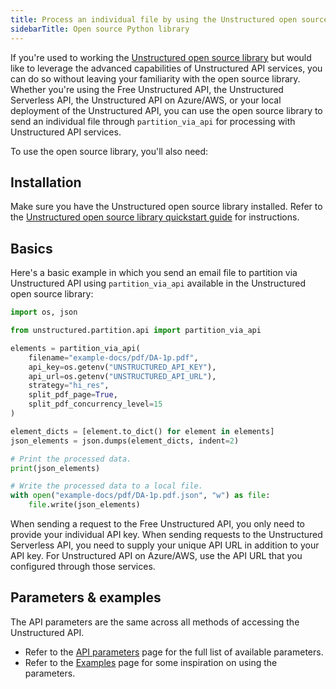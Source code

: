 ```yaml
---
title: Process an individual file by using the Unstructured open source Python library
sidebarTitle: Open source Python library
---
```


If you're used to working the [Unstructured open source library](https://github.com/Unstructured-IO/unstructured) but
would like to leverage the advanced capabilities of Unstructured API services, you can do so without leaving your familiarity with the open source library. 
Whether you're using the Free Unstructured API, the Unstructured Serverless API,
the Unstructured API on Azure/AWS, or your local deployment of the Unstructured API, you can use the open source library to send an individual file through `partition_via_api` for processing with Unstructured API services.


<UseIngestInstead />

To use the open source library, you'll also need:


<SharedAPIKeyURL />


<NoURLForServerlessAPI/>

## Installation

Make sure you have the Unstructured open source library installed.
Refer to the [Unstructured open source library quickstart guide](/open-source/introduction/quick-start) for instructions.

## Basics

Here's a basic example in which you send an email file to partition via Unstructured API using `partition_via_api` available
in the Unstructured open source library:

```python
import os, json

from unstructured.partition.api import partition_via_api

elements = partition_via_api(
    filename="example-docs/pdf/DA-1p.pdf",
    api_key=os.getenv("UNSTRUCTURED_API_KEY"),
    api_url=os.getenv("UNSTRUCTURED_API_URL"),
    strategy="hi_res",
    split_pdf_page=True,
    split_pdf_concurrency_level=15
)

element_dicts = [element.to_dict() for element in elements]
json_elements = json.dumps(element_dicts, indent=2)

# Print the processed data.
print(json_elements)

# Write the processed data to a local file.
with open("example-docs/pdf/DA-1p.pdf.json", "w") as file:
    file.write(json_elements)
```

When sending a request to the Free Unstructured API, you only need to provide your individual API key.
When sending requests to the Unstructured Serverless API, you need to supply your unique API URL in addition to your API key.
For Unstructured API on Azure/AWS, use the API URL that you configured through those services.

## Parameters & examples

The API parameters are the same across all methods of accessing the Unstructured API.

* Refer to the [API parameters](/api-reference/api-services/api-parameters) page for the full list of available parameters.
* Refer to the [Examples](/api-reference/api-services/examples) page for some inspiration on using the parameters.

[//]: # (TODO: when we have the concepts page shared across products, link it from here for the users to learn about partition strategies, chunking strategies and other important shared concepts)
